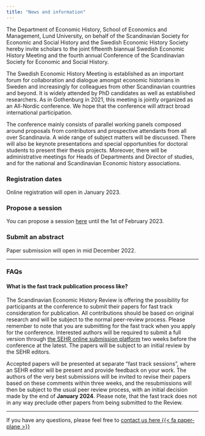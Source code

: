 ```yaml
---
title: "News and information"
---
```


The Department of Economic History, School of Economics and Management, Lund University, on behalf of the Scandinavian Society for Economic and Social History and the Swedish Economic History Society hereby invite scholars to the joint fifteenth biannual Swedish Economic History Meeting and the fourth annual Conference of the Scandinavian Society for Economic and Social History. 

The Swedish Economic History Meeting is established as an important forum for collaboration and dialogue amongst economic historians in Sweden and increasingly for colleagues from other Scandinavian countries and beyond. It is widely attended by PhD candidates as well as established researchers. As in Gothenburg in 2021, this meeting is jointly organized as an All-Nordic conference. We hope that the conference will attract broad international participation. 

The conference mainly consists of parallel working panels composed around proposals from contributors and prospective attendants from all over Scandinavia. A wide range of subject matters will be discussed. There will also be keynote presentations and special opportunities for doctoral students to present their thesis projects. Moreover, there will be administrative meetings for Heads of Departments and Director of studies, and for the national and Scandinavian Economic history associations. 

### Registration dates

Online registration will open in January 2023.

<!-- Register your attendance [here](registration.qmd). Registration is open until March 2023. -->

### Propose a session

You can propose a session [here](propose.qmd) until the 1st of February 2023.

### Submit an abstract

Paper submission will open in mid December 2022.

<!-- You can submit an abstract [here](paper-submit.qmd) until the end of April 2023. -->

---

### FAQs

<!-- #### How long should my presentation be?  -->

<!-- #### Must I have the paper written by the date of the meeting?  -->

#### What is the fast track publication process like?

The Scandinavian Economic History Review is offering the possibility for participants at the conference to submit their papers for fast track consideration for publication. All contributions should be based on original research and will be subject to the normal peer-review process. Please remember to note that you are submitting for the fast track when you apply for the conference. Interested authors will be required to submit a full version through [the SEHR online submission platform](https://www.tandfonline.com/loi/sehr20) two weeks before the conference at the latest. The papers will be subject to an initial review by the SEHR editors.


Accepted papers will be presented at separate “fast track sessions”, where an SEHR editor will be present and provide feedback on your work. The authors of the very best submissions will be invited to revise their papers based on these comments within three weeks, and the resubmissions will then be subject to the usual peer review process, with an initial decision made by the end of **January 2024**. Please note, that the fast track does not in any way preclude other papers from being submitted to the Review.

---

If you have any questions, please feel free to [contact us here {{< fa paper-plane >}}]()
